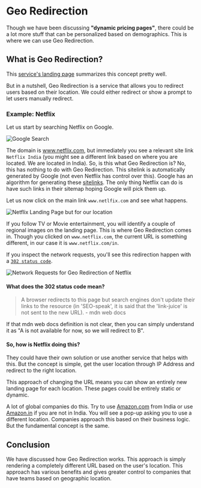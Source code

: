 
# Geo Redirection

Though we have been discussing **"dynamic pricing pages"**, there could be a lot more stuff that can be personalized based on demographics. This is where we can use Geo Redirection.

## What is Geo Redirection?

This [service's landing page](https://geotargetly.com/geo-redirect) summarizes this concept pretty well.

But in a nutshell, Geo Redirection is a service that allows you to redirect users based on their location. We could either redirect or show a prompt to let users manually redirect.

### Example: Netflix

Let us start by searching Netflix on Google.

![Google Search](./assets/netflix-google-search.webp)

The domain is www.netflix.com, but immediately you see a relevant site link `Netflix India` (you might see a different link based on where you are located. We are located in India). So, is this what Geo Redirection is? No, this has nothing to do with Geo Redirection. This sitelink is automatically generated by Google (not even Netflix has control over this). Google has an algorithm for generating these [sitelinks](https://developers.google.com/search/docs/appearance/sitelinks). The only thing Netflix can do is have such links in their sitemap hoping Google will pick them up.

Let us now click on the main link `www.netlfix.com` and see what happens.

![Netflix Landing Page but for our location](./assets/netflix-in.webp)

If you follow TV or Movie entertainment, you will identify a couple of regional images on the landing page. This is where Geo Redirection comes in. Though you clicked on `www.netflix.com`, the current URL is something different, in our case it is `www.netflix.com/in`.

If you inspect the network requests, you'll see this redirection happen with a [`302 status code`](https://developer.mozilla.org/en-US/docs/Web/HTTP/Status/302).

![Network Requests for Geo Redirection of Netflix](./assets/geo-redirect.webp)

#### What does the 302 status code mean?

> A browser redirects to this page but search engines don't update their links to the resource (in 'SEO-speak', it is said that the 'link-juice' is not sent to the new URL). - mdn web docs

If that mdn web docs definition is not clear, then you can simply understand it as "A is not available for now, so we will redirect to B".

#### So, how is Netflix doing this?

They could have their own solution or use another service that helps with this. But the concept is simple, get the user location through IP Address and redirect to the right location.

This approach of changing the URL means you can show an entirely new landing page for each location. These pages could be entirely static or dynamic.

A lot of global companies do this. Try to use [Amazon.com](https://amazon.com/) from India or use [Amazon.in](https://amazon.in/) if you are not in India. You will see a pop-up asking you to use a different location. Companies approach this based on their business logic. But the fundamental concept is the same.

## Conclusion

We have discussed how Geo Redirection works. This approach is simply rendering a completely different URL based on the user's location. This approach has various benefits and gives greater control to companies that have teams based on geographic location.
